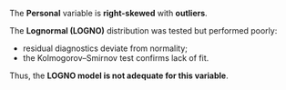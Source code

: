 The **Personal** variable is **right-skewed** with **outliers**.

The **Lognormal (LOGNO)** distribution was tested but performed poorly:

* residual diagnostics deviate from normality;
* the Kolmogorov–Smirnov test confirms lack of fit.

Thus, the **LOGNO model is not adequate for this variable**.